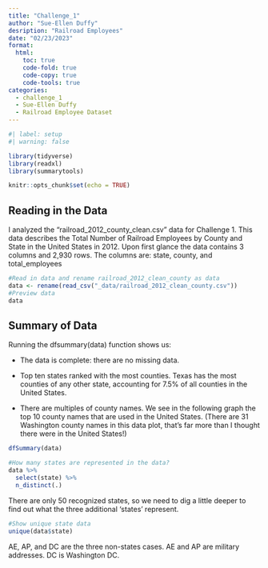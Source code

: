 ```yaml
---
title: "Challenge_1"
author: "Sue-Ellen Duffy"
desription: "Railroad Employees"
date: "02/23/2023"
format:
  html:
    toc: true
    code-fold: true
    code-copy: true
    code-tools: true
categories:
  - challenge_1
  - Sue-Ellen Duffy
  - Railroad Employee Dataset
---
```


```r
#| label: setup
#| warning: false

library(tidyverse)
library(readxl)
library(summarytools)

knitr::opts_chunk$set(echo = TRUE)
```

## Reading in the Data

I analyzed the "railroad_2012_county_clean.csv" data for Challenge 1. This data describes the Total Number of Railroad Employees by County and State in the United States in 2012. Upon first glance the data contains 3 columns and 2,930 rows. The columns are: state, county, and total_employees

```r
#Read in data and rename railroad_2012_clean_county as data
data <- rename(read_csv("_data/railroad_2012_clean_county.csv"))
#Preview data 
data
```

## Summary of Data

Running the dfsummary(data) function shows us:

-   The data is complete: there are no missing data.

-   Top ten states ranked with the most counties. Texas has the most counties of any other state, accounting for 7.5% of all counties in the United States.

-   There are multiples of county names. We see in the following graph the top 10 county names that are used in the United States. (There are 31 Washington county names in this data plot, that's far more than I thought there were in the United States!)

```r
dfSummary(data)
```

```r
#How many states are represented in the data?
data %>%
  select(state) %>%
  n_distinct(.)
```

There are only 50 recognized states, so we need to dig a little deeper to find out what the three additional 'states' represent.

```r
#Show unique state data
unique(data$state)
```

AE, AP, and DC are the three non-states cases. AE and AP are military addresses. DC is Washington DC.
